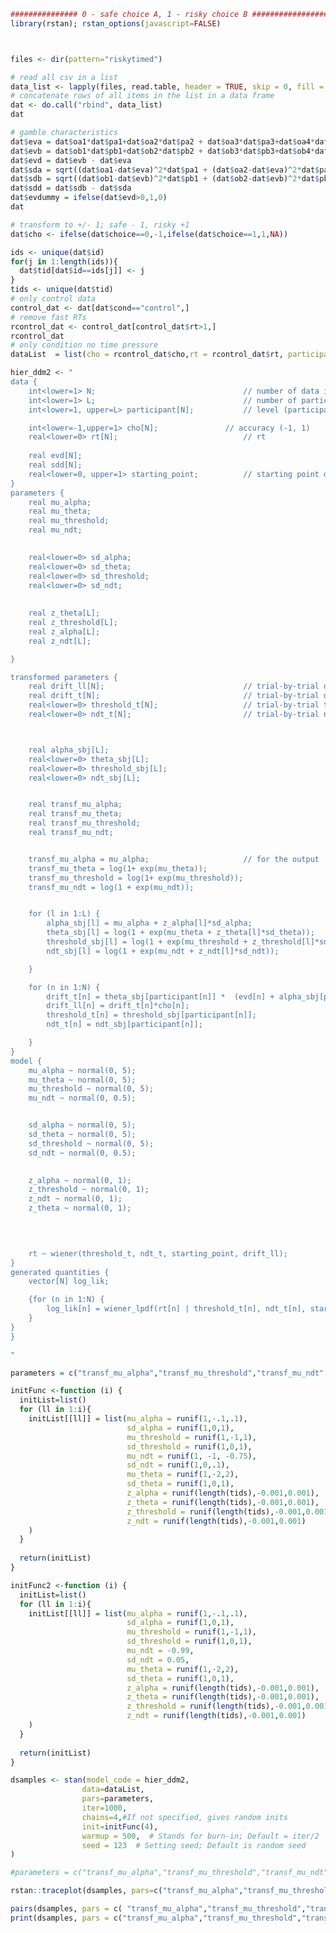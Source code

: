 ```r
############### 0 - safe choice A, 1 - risky choice B #####################
library(rstan); rstan_options(javascript=FALSE)



files <- dir(pattern="riskytimed")

# read all csv in a list
data_list <- lapply(files, read.table, header = TRUE, skip = 0, fill = TRUE, sep= ";")
# concatenate rows of all items in the list in a data frame
dat <- do.call("rbind", data_list)
dat
```

```r
# gamble characteristics
dat$eva = dat$oa1*dat$pa1+dat$oa2*dat$pa2 + dat$oa3*dat$pa3+dat$oa4*dat$pa4
dat$evb = dat$ob1*dat$pb1+dat$ob2*dat$pb2 + dat$ob3*dat$pb3+dat$ob4*dat$pb4
dat$evd = dat$evb - dat$eva
dat$sda = sqrt((dat$oa1-dat$eva)^2*dat$pa1 + (dat$oa2-dat$eva)^2*dat$pa2 + (dat$oa3-dat$eva)^2*dat$pa3 + (dat$oa4-dat$eva)^2*dat$pa4)
dat$sdb = sqrt((dat$ob1-dat$evb)^2*dat$pb1 + (dat$ob2-dat$evb)^2*dat$pb2 + (dat$ob3-dat$evb)^2*dat$pb3 + (dat$ob4-dat$evb)^2*dat$pb4)
dat$sdd = dat$sdb - dat$sda
dat$evdummy = ifelse(dat$evd>0,1,0)
dat

```

```r
# transform to +/- 1; safe - 1, risky +1
dat$cho <- ifelse(dat$choice==0,-1,ifelse(dat$choice==1,1,NA))

ids <- unique(dat$id)
for(j in 1:length(ids)){
  dat$tid[dat$id==ids[j]] <- j
}
tids <- unique(dat$tid)
# only control data
control_dat <- dat[dat$cond=="control",]
# remove fast RTs
rcontrol_dat <- control_dat[control_dat$rt>1,]
rcontrol_dat
# only condition no time pressure
dataList  = list(cho = rcontrol_dat$cho,rt = rcontrol_dat$rt, participant = rcontrol_dat$tid,N=nrow(rcontrol_dat),  L = length(tids),starting_point=0.5, evd = rcontrol_dat$evd, sdd = rcontrol_dat$sdd)
```







```r
hier_ddm2 <- "
data {
	int<lower=1> N;									// number of data items
	int<lower=1> L;									// number of participants
	int<lower=1, upper=L> participant[N];			// level (participant)

	int<lower=-1,upper=1> cho[N];				// accuracy (-1, 1)
	real<lower=0> rt[N];							// rt
	
	real evd[N];
	real sdd[N];
	real<lower=0, upper=1> starting_point;			// starting point diffusion model not to estimate
}
parameters {
	real mu_alpha;
	real mu_theta;
	real mu_threshold;
	real mu_ndt;
	

	real<lower=0> sd_alpha;
	real<lower=0> sd_theta;
	real<lower=0> sd_threshold;
	real<lower=0> sd_ndt;
	
	
	real z_theta[L];
	real z_threshold[L];
	real z_alpha[L];
	real z_ndt[L];

}

transformed parameters {
	real drift_ll[N];								// trial-by-trial drift rate for likelihood (incorporates accuracy)
	real drift_t[N];								// trial-by-trial drift rate for predictions
	real<lower=0> threshold_t[N];					// trial-by-trial threshold
	real<lower=0> ndt_t[N];							// trial-by-trial ndt



	real alpha_sbj[L];
	real<lower=0> theta_sbj[L];
	real<lower=0> threshold_sbj[L];
	real<lower=0> ndt_sbj[L];


	real transf_mu_alpha;
	real transf_mu_theta;
	real transf_mu_threshold;
	real transf_mu_ndt;


	transf_mu_alpha = mu_alpha;						// for the output
	transf_mu_theta = log(1+ exp(mu_theta));					
	transf_mu_threshold = log(1+ exp(mu_threshold));
	transf_mu_ndt = log(1 + exp(mu_ndt));


	for (l in 1:L) {
		alpha_sbj[l] = mu_alpha + z_alpha[l]*sd_alpha;
		theta_sbj[l] = log(1 + exp(mu_theta + z_theta[l]*sd_theta));
		threshold_sbj[l] = log(1 + exp(mu_threshold + z_threshold[l]*sd_threshold));
		ndt_sbj[l] = log(1 + exp(mu_ndt + z_ndt[l]*sd_ndt));

	}

	for (n in 1:N) {
		drift_t[n] = theta_sbj[participant[n]] *  (evd[n] + alpha_sbj[participant[n]] * sdd[n]);
		drift_ll[n] = drift_t[n]*cho[n];
		threshold_t[n] = threshold_sbj[participant[n]];
		ndt_t[n] = ndt_sbj[participant[n]];

	}
}
model {
	mu_alpha ~ normal(0, 5);
	mu_theta ~ normal(0, 5);
	mu_threshold ~ normal(0, 5);
	mu_ndt ~ normal(0, 0.5);


	sd_alpha ~ normal(0, 5);
	sd_theta ~ normal(0, 5);
	sd_threshold ~ normal(0, 5);
	sd_ndt ~ normal(0, 0.5);

	
	z_alpha ~ normal(0, 1);
	z_threshold ~ normal(0, 1);
	z_ndt ~ normal(0, 1);
	z_theta ~ normal(0, 1);

  
	

	rt ~ wiener(threshold_t, ndt_t, starting_point, drift_ll);
}
generated quantities {
	vector[N] log_lik;

	{for (n in 1:N) {
		log_lik[n] = wiener_lpdf(rt[n] | threshold_t[n], ndt_t[n], starting_point, drift_ll[n]);
	}
}
}

" 
```

```r
parameters = c("transf_mu_alpha","transf_mu_threshold","transf_mu_ndt", "transf_mu_theta",'sd_threshold',"sd_alpha","sd_ndt", 'sd_theta', "alpha_sbj","threshold_sbj","ndt_sbj",'theta_sbj',"log_lik")

initFunc <-function (i) {
  initList=list()
  for (ll in 1:i){
    initList[[ll]] = list(mu_alpha = runif(1,-.1,.1), 
                          sd_alpha = runif(1,0,1),
                          mu_threshold = runif(1,-1,1), 
                          sd_threshold = runif(1,0,1),
                          mu_ndt = runif(1, -1, -0.75), 
                          sd_ndt = runif(1,0,.1),
                          mu_theta = runif(1,-2,2),
                          sd_theta = runif(1,0,1),
                          z_alpha = runif(length(tids),-0.001,0.001),
                          z_theta = runif(length(tids),-0.001,0.001),
                          z_threshold = runif(length(tids),-0.001,0.001),
                          z_ndt = runif(length(tids),-0.001,0.001)
    )
  }
  
  return(initList)
}
```


```r
initFunc2 <-function (i) {
  initList=list()
  for (ll in 1:i){
    initList[[ll]] = list(mu_alpha = runif(1,-.1,.1), 
                          sd_alpha = runif(1,0,1),
                          mu_threshold = runif(1,-1,1), 
                          sd_threshold = runif(1,0,1),
                          mu_ndt = -0.99,
                          sd_ndt = 0.05,
                          mu_theta = runif(1,-2,2), 
                          sd_theta = runif(1,0,1),
                          z_alpha = runif(length(tids),-0.001,0.001),
                          z_theta = runif(length(tids),-0.001,0.001),
                          z_threshold = runif(length(tids),-0.001,0.001),
                          z_ndt = runif(length(tids),-0.001,0.001)
    )
  }
  
  return(initList)
}
```



```r
dsamples <- stan(model_code = hier_ddm2,  
                data=dataList, 
                pars=parameters,
                iter=1000, 
                chains=4,#If not specified, gives random inits
                init=initFunc(4),
                warmup = 500,  # Stands for burn-in; Default = iter/2
                seed = 123  # Setting seed; Default is random seed
)
```


```r
#parameters = c("transf_mu_alpha","transf_mu_threshold","transf_mu_ndt", "transf_mu_theta",'sd_threshold',"sd_alpha","sd_ndt", 'sd_theta', "alpha_sbj","threshold_sbj","ndt_sbj",'theta_sbj',"log_lik")

rstan::traceplot(dsamples, pars=c("transf_mu_alpha","transf_mu_threshold","transf_mu_ndt","transf_mu_theta", "sd_alpha","sd_threshold","sd_ndt",'sd_theta', "lp__"), inc_warmup = TRUE, nrow = 3)

pairs(dsamples, pars = c( "transf_mu_alpha","transf_mu_threshold","transf_mu_ndt","transf_mu_theta", "sd_alpha","sd_threshold","sd_ndt",'sd_theta', "lp__"))
print(dsamples, pars = c("transf_mu_alpha","transf_mu_threshold","transf_mu_ndt","transf_mu_theta", "sd_alpha","sd_threshold","sd_ndt",'sd_theta', "lp__"))

```


